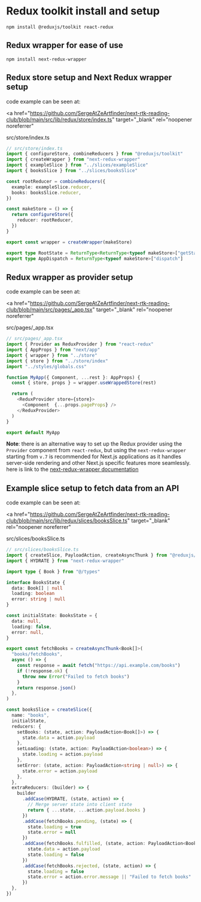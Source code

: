 # Redux toolkit install and setup

```shell
npm install @reduxjs/toolkit react-redux
```

## Redux wrapper for ease of use

```shell
npm install next-redux-wrapper
```

## Redux store setup and Next Redux wrapper setup

code example can be seen at:

<a
  href="https://github.com/SergeAtZeArtfinder/next-rtk-reading-club/blob/main/src/lib/redux/store/index.ts"
  target="_blank"
  rel="noopener noreferrer"
>
  src/store/index.ts
</a>

```typescript
// src/store/index.ts
import { configureStore, combineReducers } from "@reduxjs/toolkit"
import { createWrapper } from "next-redux-wrapper"
import { exampleSlice } from "../slices/exampleSlice"
import { booksSlice } from "../slices/booksSlice"

const rootReducer = combineReducers({
  example: exampleSlice.reducer,
  books: booksSlice.reducer,
})

const makeStore = () => {
  return configureStore({
    reducer: rootReducer,
  })
}

export const wrapper = createWrapper(makeStore)

export type RootState = ReturnType<ReturnType<typeof makeStore>["getState"]>
export type AppDispatch = ReturnType<typeof makeStore>["dispatch"]

```

## Redux wrapper as provider setup

code example can be seen at:

<a
  href="https://github.com/SergeAtZeArtfinder/next-rtk-reading-club/blob/main/src/pages/_app.tsx"
  target="_blank"
  rel="noopener noreferrer"
>
  src/pages/\_app.tsx
</a>

```typescript
// src/pages/_app.tsx
import { Provider as ReduxProvider } from "react-redux"
import { AppProps } from "next/app"
import { wrapper } from "../store"
import { store } from "../store/index"
import "../styles/globals.css"

function MyApp({ Component, ...rest }: AppProps) {
  const { store, props } = wrapper.useWrappedStore(rest)

  return (
    <ReduxProvider store={store}>
      <Component  {...props.pageProps} />
    </ReduxProvider>
  )
}

export default MyApp
```

**Note**: there is an alternative way to set up the Redux provider using the `Provider`
component from `react-redux`, but using the `next-redux-wrapper` starting from `v.7` is recommended
for Next.js applications as it handles server-side rendering and other Next.js specific features more seamlessly.
here is link to the [next-redux-wrapper documentation](https://github.com/kirill-konshin/next-redux-wrapper/tree/8.x?tab=readme-ov-file#wrapperusewrappedstore)

## Example slice setup to fetch data from an API

code example can be seen at:

<a
  href="https://github.com/SergeAtZeArtfinder/next-rtk-reading-club/blob/main/src/lib/redux/slices/booksSlice.ts"
  target="_blank"
  rel="noopener noreferrer"
>
  src/slices/booksSlice.ts
</a>

```typescript
// src/slices/booksSlice.ts
import { createSlice, PayloadAction, createAsyncThunk } from "@reduxjs/toolkit"
import { HYDRATE } from "next-redux-wrapper"

import type { Book } from "@/types"

interface BooksState {
  data: Book[] | null
  loading: boolean
  error: string | null
}

const initialState: BooksState = {
  data: null,
  loading: false,
  error: null,
}

export const fetchBooks = createAsyncThunk<Book[]>(
  "books/fetchBooks",
  async () => {
    const response = await fetch("https://api.example.com/books")
    if (!response.ok) {
      throw new Error("Failed to fetch books")
    }
    return response.json()
  },
)

const booksSlice = createSlice({
  name: "books",
  initialState,
  reducers: {
    setBooks: (state, action: PayloadAction<Book[]>) => {
      state.data = action.payload
    },
    setLoading: (state, action: PayloadAction<boolean>) => {
      state.loading = action.payload
    },
    setError: (state, action: PayloadAction<string | null>) => {
      state.error = action.payload
    },
  },
  extraReducers: (builder) => {
    builder
      .addCase(HYDRATE, (state, action) => {
        // Merge server state into client state
        return { ...state, ...action.payload.books }
      })
      .addCase(fetchBooks.pending, (state) => {
        state.loading = true
        state.error = null
      })
      .addCase(fetchBooks.fulfilled, (state, action: PayloadAction<Book[]>) => {
        state.data = action.payload
        state.loading = false
      })
      .addCase(fetchBooks.rejected, (state, action) => {
        state.loading = false
        state.error = action.error.message || "Failed to fetch books"
      })
  },
})
```

